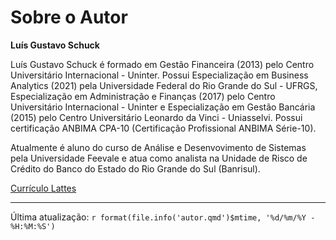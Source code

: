 # Sobre o Autor {.unnumbered}

**Luís Gustavo Schuck**

Luís Gustavo Schuck é formado em Gestão Financeira (2013) pelo Centro Universitário Internacional - Uninter. Possui Especialização em Business Analytics (2021) pela Universidade Federal do Rio Grande do Sul - UFRGS, Especialização em Administração e Finanças (2017) pelo Centro Universitário Internacional - Uninter e Especialização em Gestão Bancária (2015) pelo Centro Universitário Leonardo da Vinci - Uniasselvi. Possui certificação ANBIMA CPA-10 (Certificação Profissional ANBIMA Série-10). 

Atualmente é aluno do curso de Análise e Desenvovimento de Sistemas pela Universidade Feevale e atua como analista na Unidade de Risco de Crédito do Banco do Estado do Rio Grande do Sul (Banrisul). 

[Currículo Lattes](http://lattes.cnpq.br/0794590310791580)

------------------------------------------------------------------------

Última atualização: `r format(file.info('autor.qmd')$mtime, '%d/%m/%Y - %H:%M:%S')`
